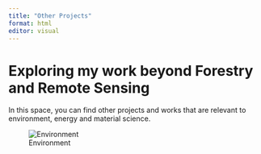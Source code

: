 ```yaml
---
title: "Other Projects"
format: html
editor: visual
---
```


# Exploring my work beyond Forestry and Remote Sensing

In this space, you can find other projects and works that are relevant to environment, energy and material science.

![Environment](https://hieu-phung242.github.io/My-E-portfolio/images/environment_energy.png)
